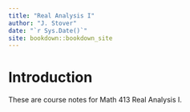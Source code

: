```yaml
--- 
title: "Real Analysis I"
author: "J. Stover"
date: "`r Sys.Date()`"
site: bookdown::bookdown_site
---
```


# Introduction

These are course notes for Math 413 Real Analysis I.



